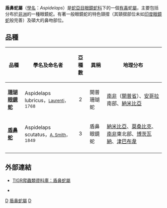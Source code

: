 {{Automatic Taxobox
| taxon = Aspidelaps
| image = Shieldnosecobra.jpg
| image_caption = [[盾鼻蛇|盾鼻蛇]]（''A. scutatus''）
| authority = [[Leopold_Fitzinger|Fitzinger]]，1843
| range_map =Aspidelaps_range.png
| range_map_caption = {{leftlegend|#0076A3|''[[Aspidelaps_lubricus|A. lubricus]]''|outline=gray}}{{leftlegend|#00A651|''[[Aspidelaps_scutatus|A. scutatus]]''|outline=gray}}
}}

'''盾鼻蛇屬'''（[[學名|學名]]：''Aspidelaps''）是[[蛇亞目|蛇亞目]][[眼鏡蛇科|眼鏡蛇科]]下的一個[[毒蛇|有毒]]蛇[[屬|屬]]，主要包括分布於[[非洲|非洲]]的一種眼鏡蛇。有著一般眼鏡蛇的特色頸摺（其頸摺部位未如[[印度眼鏡蛇|印度眼鏡蛇]]般完善）及碩大的鼻吻部位。

==品種==
{|cellspacing=0 cellpadding=2 border=1 style="border-collapse: collapse;"
!bgcolor="#f0f0f0"|品種
!bgcolor="#f0f0f0"|學名及命名者
!bgcolor="#f0f0f0"|亞種數
!bgcolor="#f0f0f0"|異稱
!bgcolor="#f0f0f0"|地理分布
|-
|'''[[珊瑚眼鏡蛇|珊瑚眼鏡蛇]]'''
|Aspidelaps lubricus，<small>[[约瑟夫斯·尼古劳斯·劳伦蒂|Laurenti]]，1768</small>
|align="center"|2
|開普珊瑚蛇
|[[南非|南非]]（[[開普省|開普省]]）、[[安哥拉|安哥拉]]南部、[[納米比亞|納米比亞]]
|-
|'''[[盾鼻蛇|盾鼻蛇]]'''
|Aspidelaps scutatus，<small>[[安德鲁·史密斯_(动物学家)|A. Smith]]，1849</small>
|align="center"|3
|盾鼻眼鏡蛇
|[[納米比亞|納米比亞]]、[[莫桑比克|莫桑比克]]、[[南非|南非]]東北部、[[博茨瓦納|博茨瓦納]]、[[津巴布韋|津巴布韋]]
|-
|}

==外部連結==
* {{en}}[http://reptile-database.reptarium.cz/search.php?&genus=Aspidelaps&submit=Search TIGR爬蟲類資料庫：盾鼻蛇屬] {{Wayback|url=http://reptile-database.reptarium.cz/search.php?&genus=Aspidelaps&submit=Search |date=20110826003150 }}
* {{ITIS|ID=700202|taxon=''Aspidelaps''}}
{{Taxonbar|from=Q169897}}

[[Category:眼鏡蛇科|D]]
[[Category:盾鼻蛇屬|]]
[[Category:_1843年描述的分类群|D]]